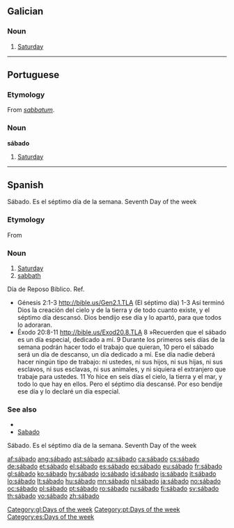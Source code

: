 ==Galician==
{{wikipedia|lang=gl}}

===Noun===
{{infl|gl|noun|g=m}}

# [[Saturday]]

[[Category:gl:Days of the week]]

----

==Portuguese==

===Etymology===
From {{etyl|la|pt}} ''[[sabbatum]]''.

===Noun===
'''sábado'''

# [[Saturday]]

[[Category:pt:Days of the week]]

----

==Spanish==
Sábado. Es el séptimo día de la semana. Seventh Day of the week
===Etymology===
From {{etyl|la|es}} {{term|sabbatum|sabbătum|lang=la}}

===Noun===
{{es-noun|m|pl=sábados}}
# [[Saturday]]
# [[sabbath]]
Día de Reposo Bíblico. 
Ref. 
* Génesis 2:1-3 http://bible.us/Gen2.1.TLA (El séptimo día) 1-3 Así terminó Dios la creación del cielo y de la tierra y de todo cuanto existe, y el séptimo día descansó. Dios bendijo ese día y lo apartó, para que todos lo adoraran. 
* Éxodo 20:8-11 http://bible.us/Exod20.8.TLA 8 »Recuerden que el sábado es un día especial, dedicado a mí. 9 Durante los primeros seis días de la semana podrán hacer todo el trabajo que quieran, 10 pero el sábado será un día de descanso, un día dedicado a mí. Ese día nadie deberá hacer ningún tipo de trabajo: ni ustedes, ni sus hijos, ni sus hijas, ni sus esclavos, ni sus esclavas, ni sus animales, y ni siquiera el extranjero que trabaje para ustedes. 11 Yo hice en seis días el cielo, la tierra y el mar, y todo lo que hay en ellos. Pero el séptimo día descansé. Por eso bendije ese día y lo declaré un día especial.

===See also===
* {{list|es|days of the week}}
* [[Sabado]]
Sábado. Es el séptimo día de la semana. Seventh Day of the week
[[Category:es:Days of the week]]

[[af:sábado]]
[[ang:sábado]]
[[ast:sábado]]
[[az:sábado]]
[[ca:sábado]]
[[cs:sábado]]
[[de:sábado]]
[[et:sábado]]
[[el:sábado]]
[[es:sábado]]
[[eo:sábado]]
[[eu:sábado]]
[[fr:sábado]]
[[gl:sábado]]
[[ko:sábado]]
[[hy:sábado]]
[[io:sábado]]
[[id:sábado]]
[[is:sábado]]
[[it:sábado]]
[[lo:sábado]]
[[lt:sábado]]
[[hu:sábado]]
[[mn:sábado]]
[[nl:sábado]]
[[ja:sábado]]
[[no:sábado]]
[[oc:sábado]]
[[pl:sábado]]
[[pt:sábado]]
[[ro:sábado]]
[[ru:sábado]]
[[fi:sábado]]
[[sv:sábado]]
[[th:sábado]]
[[vo:sábado]]
[[zh:sábado]]
